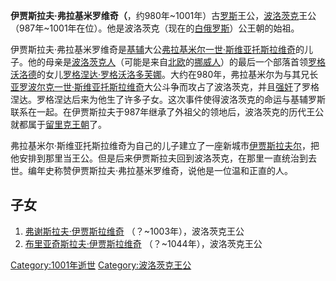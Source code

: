 '''伊贾斯拉夫·弗拉基米罗维奇（{{lang|ru|Изяслав Владимирович}}'''，约980年~1001年）古[[罗斯|罗斯]]王公，[[波洛茨克|波洛茨克]]王公（987年~1001年在位）。他是波洛茨克（现在的[[白俄罗斯|白俄罗斯]]）公王朝的始祖。

伊贾斯拉夫·弗拉基米罗维奇是[[基辅|基辅]]大公[[弗拉基米尔一世·斯维亚托斯拉维奇|弗拉基米尔一世·斯维亚托斯拉维奇]]的儿子。他的母亲是[[波洛茨克人|波洛茨克人]]（可能是来自[[北欧|北欧]]的[[挪威|挪威人]]）的最后一个部落首领[[罗格沃洛德|罗格沃洛德]]的女儿[[罗格涅达·罗格沃洛多芙娜|罗格涅达·罗格沃洛多芙娜]]。大约在980年，弗拉基米尔为与其兄长[[亚罗波尔克一世·斯维亚托斯拉维奇|亚罗波尔克一世·斯维亚托斯拉维奇]]大公斗争而攻占了波洛茨克，并且[[强奸|强奸]]了罗格涅达。罗格涅达后来为他生了许多子女。这次事件使得波洛茨克的命运与基辅罗斯联系在一起。在伊贾斯拉夫于987年继承了外祖父的领地后，波洛茨克的历代王公就都属于[[留里克王朝|留里克王朝]]了。

弗拉基米尔·斯维亚托斯拉维奇为自己的儿子建立了一座新城市[[伊贾斯拉夫尔|伊贾斯拉夫尔]]，把他安排到那里当王公。但是后来伊贾斯拉夫回到波洛茨克，在那里一直统治到去世。编年史称赞伊贾斯拉夫·弗拉基米罗维奇，说他是一位温和正直的人。

== 子女 ==
#[[弗谢斯拉夫·伊贾斯拉维奇|弗谢斯拉夫·伊贾斯拉维奇]] （？~1003年），波洛茨克王公
#[[布里亚奇斯拉夫·伊贾斯拉维奇|布里亚奇斯拉夫·伊贾斯拉维奇]] （？~1044年），波洛茨克王公


{{start box}}
{{s-before|[[罗格沃洛德|罗格沃洛德]]}}
{{s-title|[[波洛茨克统治者列表|波洛茨克王公]]|987~1001}}
{{s-after|[[弗谢斯拉夫·伊贾斯拉维奇|弗谢斯拉夫·伊贾斯拉维奇]]}}
{{end box}}

[[Category:1001年逝世|Category:1001年逝世]]
[[Category:波洛茨克王公|Category:波洛茨克王公]]